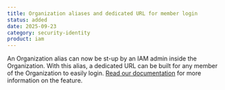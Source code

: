 ```yaml
---
title: Organization aliases and dedicated URL for member login
status: added
date: 2025-09-23
category: security-identity
product: iam
---
```


An Organization alias can now be st-up by an IAM admin inside the Organization. With this alias, a dedicated URL can be built for any member of the Organization to easily login. [Read our documentation](https://www.scaleway.com/en/docs/organizations-and-projects/how-to/set-organization-alias/) for more information on the feature.

